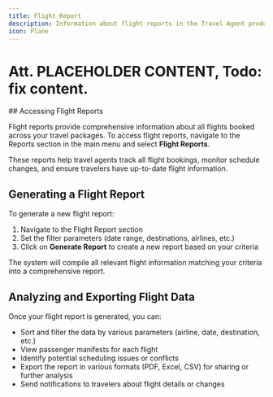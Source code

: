 ```yaml
---
title: Flight Report
description: Information about flight reports in the Travel Agent product.
icon: Plane
---
```



# Att. PLACEHOLDER CONTENT, Todo: fix content.

<Steps>
<Step>
## Accessing Flight Reports

Flight reports provide comprehensive information about all flights booked across your travel packages. To access flight reports, navigate to the Reports section in the main menu and select **Flight Reports**.

These reports help travel agents track all flight bookings, monitor schedule changes, and ensure travelers have up-to-date flight information.
</Step>
<Step>
## Generating a Flight Report

To generate a new flight report:

1. Navigate to the Flight Report section
2. Set the filter parameters (date range, destinations, airlines, etc.)
3. Click on **Generate Report** to create a new report based on your criteria

The system will compile all relevant flight information matching your criteria into a comprehensive report.
</Step>
<Step>
## Analyzing and Exporting Flight Data

Once your flight report is generated, you can:

- Sort and filter the data by various parameters (airline, date, destination, etc.)
- View passenger manifests for each flight
- Identify potential scheduling issues or conflicts
- Export the report in various formats (PDF, Excel, CSV) for sharing or further analysis
- Send notifications to travelers about flight details or changes
</Step>
</Steps>
